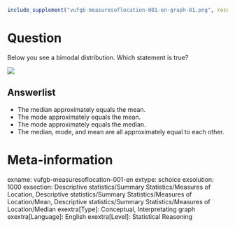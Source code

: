 ```r
include_supplement("vufgb-measuresoflocation-001-en-graph-01.png", recursive = TRUE)
```

Question
========
Below you see a bimodal distribution. Which statement is true?

![](vufgb-measuresoflocation-001-en-graph-01.png) 

Answerlist
----------
* The median approximately equals the mean.
* The mode approximately equals the mean.
* The mode approximately equals the median.
* The median, mode, and mean are all approximately equal to each other.

Meta-information
================
exname: vufgb-measuresoflocation-001-en
extype: schoice
exsolution: 1000
exsection: Descriptive statistics/Summary Statistics/Measures of Location, Descriptive statistics/Summary Statistics/Measures of Location/Mean, Descriptive statistics/Summary Statistics/Measures of Location/Median
exextra[Type]: Conceptual, Interpretating graph
exextra[Language]: English
exextra[Level]: Statistical Reasoning